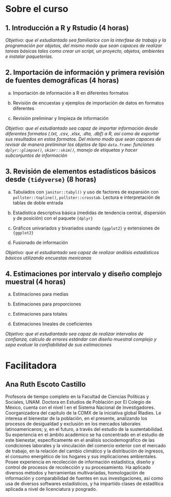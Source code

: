 # Sobre el curso {.unnumbered}

## 1.  Introducción a R y Rstudio (4 horas)

*Objetivo: que el estudiantado sea familiarice con la interfase de trabajo y la programación por objetos, del mismo modo que sean capaces de realizar tareas básicas tales como crear un script, un proyecto, objetos, ambientes e instalar paqueterías*.

## 2. Importación de información y primera revisión de fuentes demográficas (4 horas)

a.  Importación de información a R en diferentes formatos

b.  Revisión de encuestas y ejemplos de importación de datos en formatos diferentes

c.  Revisión preliminar y limpieza de información

*Objetivo: que el estudiantado sea capaz de importar información desde diferentes formatos (.txt, .csv, .xlsx, .dta, .dbf) a R, así como de exportar sus resultados en estos formatos. Del mismo modo que sean capaces de revisar de manera preliminar los objetos de tipo `data.frame`: funciones `dplyr::glimpse()`, `skimr::skim()`, manejo de etiquetas y hacer subconjuntos de información*

## 3. Revisión de elementos estadísticos básicos desde `{tidyverse}` (8 horas)

a.  Tabulados con `janitor::tabyl()` y uso de factores de expansión con `pollster::topline()`, `pollster::crosstab`. Lectura e interpretación de tablas de doble entrada

b.  Estadística descriptiva básica (medidas de tendencia central, dispersión y de posición) con el paquete `{dplyr}`

c.  Gráficos univariados y bivariados usando `{ggplot2}` y extensiones de `{ggplot2}`

d.  Fusionado de información

*Objetivo: que el estudiantado sea capaz de realizar análisis estadísticos básicos utilizando encuestas mexicanas*

## 4. Estimaciones por intervalo y diseño complejo muestral (4 horas)

a.  Estimaciones para medias

b.  Estimaciones para proporciones

c.  Estimaciones para totales

d.  Estimaciones lineales de coeficientes

*Objetivo: que el estudiantado sea capaz de realizar intervalos de confianza, calculo de errores estándar con diseño muestral complejo y sepa evaluar la confiabilidad de sus estimaciones*

# Facilitadora {.unnumbered}

## Ana Ruth Escoto Castillo

Profesora de tiempo completo en la Facultad de Ciencias Políticas y Sociales, UNAM. Doctora en Estudios de Población por El Colegio de México, cuenta con el nivel I en el Sistema Nacional de Investigadores. Coorganizadora del capítulo de la CDMX de la iniciativa global Rladies. Le interesa el bienestar de la población, en el presente, analizando los procesos de desigualdad y exclusión en los mercados laborales latinoamericanos; y, en el futuro, a través del estudio de la sustentabilidad. Su experiencia en el ámbito académico se ha concentrado en el estudio de este bienestar, específicamente en el análisis sociodemográfico de las condiciones laborales y la vinculación del comercio exterior con el mercado de trabajo, en la relación del cambio climático y la distribución de ingresos, el consumo energético de los hogares y sus implicaciones ambientales. Posee experiencia en recolección de información estadística, diseño y control de procesos de recolección y su procesamiento. Ha aplicado diversos métodos y herramientas multivariadas, homologación de información y comparabilidad de fuentes en sus investigaciones, así como usa de diversos softwares estadísticos, y ha impartido clases de estadítica aplicada a nivel de licenciatura y posgrado.
